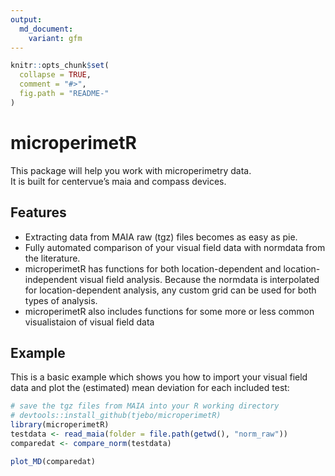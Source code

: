 ```yaml
---
output:
  md_document:
    variant: gfm
---
```


<!-- README.md is generated from README.Rmd. Please edit that file -->

```r
knitr::opts_chunk$set(
  collapse = TRUE,
  comment = "#>",
  fig.path = "README-"
)
```

# microperimetR

This package will help you work with microperimetry data.  
It is built for centervue's maia and compass devices. 

## Features
- Extracting data from MAIA raw (tgz) files becomes as easy as pie.
- Fully automated comparison of your visual field data with normdata from the literature. 
- microperimetR has functions for both location-dependent and location-independent visual field analysis. Because the normdata is interpolated for location-dependent analysis, any custom grid can be used for both types of analysis. 
- microperimetR also includes functions for some more or less common visualistaion of visual field data

## Example

This is a basic example which shows you how to import your visual field data and plot the (estimated) mean deviation for each included test:

```r
# save the tgz files from MAIA into your R working directory 
# devtools::install_github(tjebo/microperimetR)
library(microperimetR)
testdata <- read_maia(folder = file.path(getwd(), "norm_raw"))
comparedat <- compare_norm(testdata)
```
```r
plot_MD(comparedat)
```
